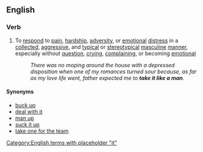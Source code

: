==English==

===Verb===
{{en-verb|[[takes]] it like a man|[[taking]] it like a man|[[took]] it like a man|[[taken]] it like a man}}

# {{context|idiom|lang=en}} To [[respond]] to [[pain]], [[hardship]], [[adversity]], or [[emotional]] [[distress]] in a [[collected]], [[aggressive]], and [[typical]] or [[stereotypical]] [[masculine]] [[manner]], especially without [[question]], [[crying]], [[complaining]], or becoming [[emotional]]
#: ''There was no moping around the house with a depressed disposition when one of my romances turned sour because, as far as my love life went, father expected me to '''take it like a man'''.''

====Synonyms====
* [[buck up]]
* [[deal with it]]
* [[man up]]
* [[suck it up]]
* [[take one for the team]]

[[Category:English terms with placeholder "it"]]